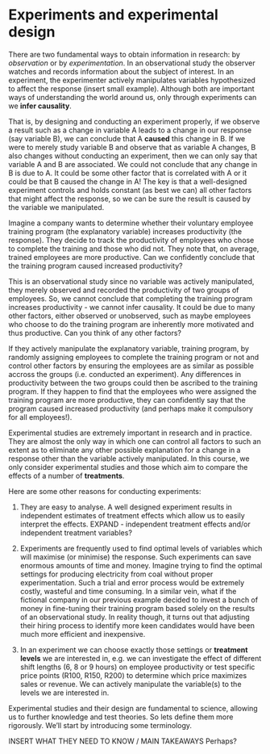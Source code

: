 # Experiments and experimental design

There are two fundamental ways to obtain information in research: by *observation* or by *experimentation*. In an observational study the observer watches and records information about the subject of interest. In an experiment, the experimenter actively manipulates variables hypothesized to affect the response (insert small example). Although both are important ways of understanding the world around us, only through experiments can we **infer causality**.

That is, by designing and conducting an experiment properly, if we observe a result such as a change in variable A leads to a change in our response (say variable B), we can conclude that A **caused** this change in B. If we were to merely study variable B and observe that as variable A changes, B also changes without conducting an experiment, then we can only say that variable A and B are associated. We could not conclude that any change in B is due to A. It could be some other factor that is correlated with A or it could be that B caused the change in A! The key is that a well-designed experiment controls and holds constant (as best we can) all other factors that might affect the response, so we can be sure the result is caused by the variable we manipulated.

Imagine a company wants to determine whether their voluntary employee training program (the explanatory variable) increases productivity (the response). They decide to track the productivity of employees who chose to complete the training and those who did not. They note that, on average, trained employees are more productive. Can we confidently conclude that the training program caused increased productivity?

This is an observational study since no variable was actively manipulated, they merely observed and recorded the productivity of two groups of employees. So, we cannot conclude that completing the training program increases productivity - we cannot infer causality. It could be due to many other factors, either observed or unobserved, such as maybe employees who choose to do the training program are inherently more motivated and thus productive. Can you think of any other factors?

If they actively manipulate the explanatory variable, training program, by randomly assigning employees to complete the training program or not and control other factors by ensuring the employees are as similar as possible accross the groups (i.e. conducted an experiment). Any differences in productivity between the two groups could then be ascribed to the training program. If they happen to find that the employees who were assigned the training program are more productive, they can confidently say that the program caused increased productivity (and perhaps make it compulsory for all employees!).

Experimental studies are extremely important in research and in practice. They are almost the only way in which one can control all factors to such an extent as to eliminate any other possible explanation for a change in a response other than the variable actively manipulated. In this course, we only consider experimental studies and those which aim to compare the effects of a number of **treatments**.

Here are some other reasons for conducting experiments:

1.  They are easy to analyse. A well designed experiment results in independent estimates of treatment effects which allow us to easily interpret the effects. EXPAND - independent treatment effects and/or independent treatment variables?

2.  Experiments are frequently used to find optimal levels of variables which will maximise (or minimise) the response. Such experiments can save enormous amounts of time and money. Imagine trying to find the optimal settings for producing electricity from coal without proper experimentation. Such a trial and error process would be extremely costly, wasteful and time consuming. In a similar vein, what if the fictional company in our previous example decided to invest a bunch of money in fine-tuning their training program based solely on the results of an observational study. In reality though, it turns out that adjusting their hiring process to identify more keen candidates would have been much more efficient and inexpensive.

3.  In an experiment we can choose exactly those settings or **treatment levels** we are interested in, e.g. we can investigate the effect of different shift lengths (6, 8 or 9 hours) on employee productivity or test specific price points (R100, R150, R200) to determine which price maximizes sales or revenue. We can actively manipulate the variable(s) to the levels we are interested in.

Experimental studies and their design are fundamental to science, allowing us to further knowledge and test theories. So lets define them more rigorously. We'll start by introducing some terminology.

INSERT WHAT THEY NEED TO KNOW / MAIN TAKEAWAYS Perhaps?
